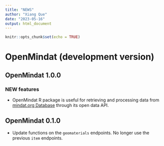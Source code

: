```yaml
---
title: "NEWS"
author: "Xiang Que"
date: "2023-05-16"
output: html_document
---
```


```r
knitr::opts_chunk$set(echo = TRUE)
```
# OpenMindat (development version)

## OpenMindat 1.0.0 

### NEW features


* OpenMindat R package is useful for retrieving and processing data from [mindat.org Database](https://www.mindat.org/) through its open data API.


## OpenMindat 0.1.0

* Update functions on the `geomaterials` endpoints. No longer use the previous `item` endpoints.

